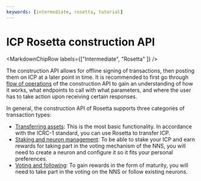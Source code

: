```yaml
---
keywords: [intermediate, rosetta, tutorial]
---
```



# ICP Rosetta construction API

<MarkdownChipRow labels={["Intermediate", "Rosetta" ]} />

The construction API allows for offline signing of transactions, then posting them on ICP at a later point in time. It is recommended to first go through [flow of operations](/docs/rosetta-defi/rosetta/icp_rosetta/construction_api/operations-flow) of the construction API to gain an understanding of how it works, what endpoints to call with what parameters, and where the user has to take action upon receiving certain responses.

In general, the construction API of Rosetta supports three categories of transaction types:
- [Transferring assets](/docs/current/rosetta-defi/rosetta/icp_rosetta/construction_api/operations-flow): This is the most basic functionality. In accordance with the ICRC-1 standard, you can use Rosetta to transfer ICP.
- [Staking and neuron management](/docs/current/rosetta-defi/rosetta/icp_rosetta/construction_api/staking): To be able to stake your ICP and earn rewards for taking part in the voting mechanism of the NNS, you will need to create a neuron and configure it so it fits your personal preferences.
- [Voting and following](/docs/current/rosetta-defi/rosetta/icp_rosetta/construction_api/voting): To gain rewards in the form of maturity, you will need to take part in the voting on the NNS or follow existing neurons.